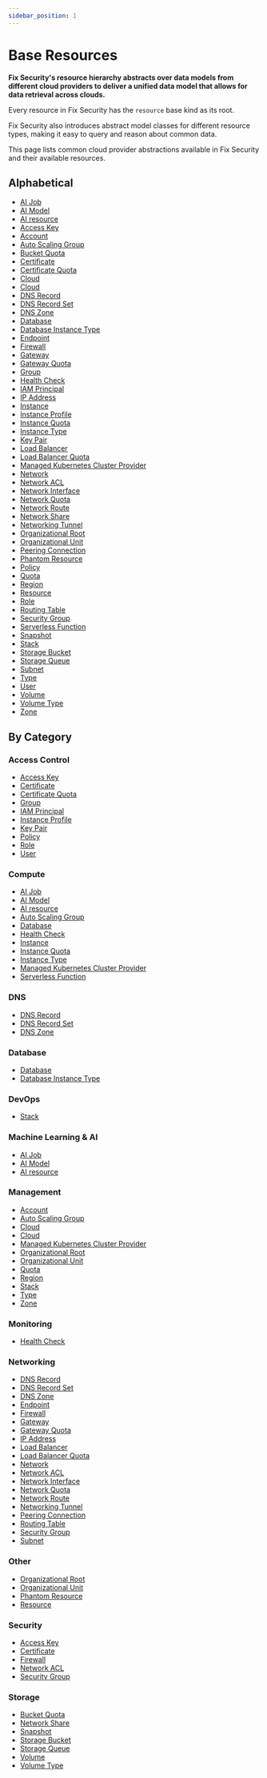 ```yaml
---
sidebar_position: 1
---
```


# Base Resources

**Fix Security's resource hierarchy abstracts over data models from different cloud providers to deliver a unified data model that allows for data retrieval across clouds.**

Every resource in Fix Security has the `resource` base kind as its root.

Fix Security also introduces abstract model classes for different resource types, making it easy to query and reason about common data.

This page lists common cloud provider abstractions available in Fix Security and their available resources.

## Alphabetical

- [AI Job](ai_job.mdx)
- [AI Model](ai_model.mdx)
- [AI resource](ai_resource.mdx)
- [Access Key](access_key.mdx)
- [Account](account.mdx)
- [Auto Scaling Group](autoscaling_group.mdx)
- [Bucket Quota](bucket_quota.mdx)
- [Certificate](certificate.mdx)
- [Certificate Quota](certificate_quota.mdx)
- [Cloud](base_cloud.mdx)
- [Cloud](cloud.mdx)
- [DNS Record](dns_record.mdx)
- [DNS Record Set](dns_record_set.mdx)
- [DNS Zone](dns_zone.mdx)
- [Database](database.mdx)
- [Database Instance Type](database_instance_type.mdx)
- [Endpoint](endpoint.mdx)
- [Firewall](firewall.mdx)
- [Gateway](gateway.mdx)
- [Gateway Quota](gateway_quota.mdx)
- [Group](group.mdx)
- [Health Check](health_check.mdx)
- [IAM Principal](iam_principal.mdx)
- [IP Address](ip_address.mdx)
- [Instance](instance.mdx)
- [Instance Profile](instance_profile.mdx)
- [Instance Quota](instance_quota.mdx)
- [Instance Type](instance_type.mdx)
- [Key Pair](keypair.mdx)
- [Load Balancer](load_balancer.mdx)
- [Load Balancer Quota](load_balancer_quota.mdx)
- [Managed Kubernetes Cluster Provider](managed_kubernetes_cluster_provider.mdx)
- [Network](network.mdx)
- [Network ACL](network_acl.mdx)
- [Network Interface](network_interface.mdx)
- [Network Quota](network_quota.mdx)
- [Network Route](route.mdx)
- [Network Share](network_share.mdx)
- [Networking Tunnel](tunnel.mdx)
- [Organizational Root](organizational_root.mdx)
- [Organizational Unit](organizational_unit.mdx)
- [Peering Connection](peering_connection.mdx)
- [Phantom Resource](phantom_resource.mdx)
- [Policy](policy.mdx)
- [Quota](quota.mdx)
- [Region](region.mdx)
- [Resource](resource.mdx)
- [Role](role.mdx)
- [Routing Table](routing_table.mdx)
- [Security Group](security_group.mdx)
- [Serverless Function](serverless_function.mdx)
- [Snapshot](snapshot.mdx)
- [Stack](stack.mdx)
- [Storage Bucket](bucket.mdx)
- [Storage Queue](queue.mdx)
- [Subnet](subnet.mdx)
- [Type](type.mdx)
- [User](user.mdx)
- [Volume](volume.mdx)
- [Volume Type](volume_type.mdx)
- [Zone](zone.mdx)

## By Category

### Access Control

- [Access Key](access_key.mdx)
- [Certificate](certificate.mdx)
- [Certificate Quota](certificate_quota.mdx)
- [Group](group.mdx)
- [IAM Principal](iam_principal.mdx)
- [Instance Profile](instance_profile.mdx)
- [Key Pair](keypair.mdx)
- [Policy](policy.mdx)
- [Role](role.mdx)
- [User](user.mdx)

### Compute

- [AI Job](ai_job.mdx)
- [AI Model](ai_model.mdx)
- [AI resource](ai_resource.mdx)
- [Auto Scaling Group](autoscaling_group.mdx)
- [Database](database.mdx)
- [Health Check](health_check.mdx)
- [Instance](instance.mdx)
- [Instance Quota](instance_quota.mdx)
- [Instance Type](instance_type.mdx)
- [Managed Kubernetes Cluster Provider](managed_kubernetes_cluster_provider.mdx)
- [Serverless Function](serverless_function.mdx)

### DNS

- [DNS Record](dns_record.mdx)
- [DNS Record Set](dns_record_set.mdx)
- [DNS Zone](dns_zone.mdx)

### Database

- [Database](database.mdx)
- [Database Instance Type](database_instance_type.mdx)

### DevOps

- [Stack](stack.mdx)

### Machine Learning & AI

- [AI Job](ai_job.mdx)
- [AI Model](ai_model.mdx)
- [AI resource](ai_resource.mdx)

### Management

- [Account](account.mdx)
- [Auto Scaling Group](autoscaling_group.mdx)
- [Cloud](base_cloud.mdx)
- [Cloud](cloud.mdx)
- [Managed Kubernetes Cluster Provider](managed_kubernetes_cluster_provider.mdx)
- [Organizational Root](organizational_root.mdx)
- [Organizational Unit](organizational_unit.mdx)
- [Quota](quota.mdx)
- [Region](region.mdx)
- [Stack](stack.mdx)
- [Type](type.mdx)
- [Zone](zone.mdx)

### Monitoring

- [Health Check](health_check.mdx)

### Networking

- [DNS Record](dns_record.mdx)
- [DNS Record Set](dns_record_set.mdx)
- [DNS Zone](dns_zone.mdx)
- [Endpoint](endpoint.mdx)
- [Firewall](firewall.mdx)
- [Gateway](gateway.mdx)
- [Gateway Quota](gateway_quota.mdx)
- [IP Address](ip_address.mdx)
- [Load Balancer](load_balancer.mdx)
- [Load Balancer Quota](load_balancer_quota.mdx)
- [Network](network.mdx)
- [Network ACL](network_acl.mdx)
- [Network Interface](network_interface.mdx)
- [Network Quota](network_quota.mdx)
- [Network Route](route.mdx)
- [Networking Tunnel](tunnel.mdx)
- [Peering Connection](peering_connection.mdx)
- [Routing Table](routing_table.mdx)
- [Security Group](security_group.mdx)
- [Subnet](subnet.mdx)

### Other

- [Organizational Root](organizational_root.mdx)
- [Organizational Unit](organizational_unit.mdx)
- [Phantom Resource](phantom_resource.mdx)
- [Resource](resource.mdx)

### Security

- [Access Key](access_key.mdx)
- [Certificate](certificate.mdx)
- [Firewall](firewall.mdx)
- [Network ACL](network_acl.mdx)
- [Security Group](security_group.mdx)

### Storage

- [Bucket Quota](bucket_quota.mdx)
- [Network Share](network_share.mdx)
- [Snapshot](snapshot.mdx)
- [Storage Bucket](bucket.mdx)
- [Storage Queue](queue.mdx)
- [Volume](volume.mdx)
- [Volume Type](volume_type.mdx)
